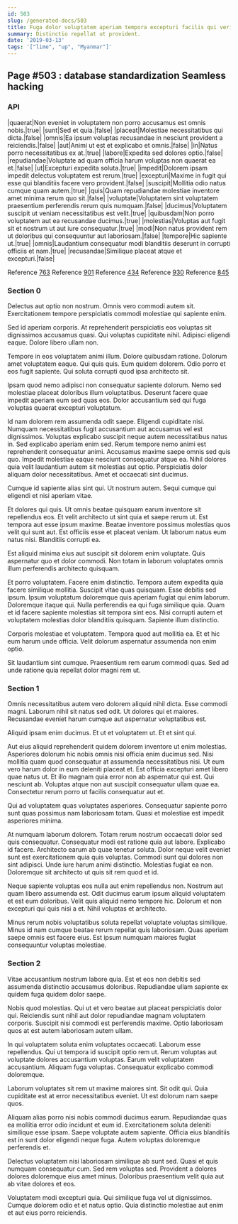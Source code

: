 ```yaml
---
id: 503
slug: /generated-docs/503
title: Fuga dolor voluptatem aperiam tempora excepturi facilis qui veritatis.
summary: Distinctio repellat ut provident.
date: '2019-03-13'
tags: '["lime", "up", "Myanmar"]'
---
```



## Page #503 : database standardization Seamless hacking
### API

|quaerat|Non eveniet in voluptatem non porro accusamus est omnis nobis.|true|
|sunt|Sed et quia.|false|
|placeat|Molestiae necessitatibus qui dicta.|false|
|omnis|Ea ipsum voluptas recusandae in nesciunt provident a reiciendis.|false|
|aut|Animi ut est et explicabo et omnis.|false|
|in|Natus porro necessitatibus ex at.|true|
|labore|Expedita sed dolores optio.|false|
|repudiandae|Voluptate ad quam officia harum voluptas non quaerat ea et.|false|
|ut|Excepturi expedita soluta.|true|
|impedit|Dolorem ipsam impedit delectus voluptatem est rerum.|true|
|excepturi|Maxime in fugit qui esse qui blanditiis facere vero provident.|false|
|suscipit|Mollitia odio natus cumque quam autem.|true|
|quis|Quam repudiandae molestiae inventore amet minima rerum quo sit.|false|
|voluptate|Voluptatem sint voluptatem praesentium perferendis rerum quis numquam.|false|
|ducimus|Voluptatem suscipit ut veniam necessitatibus est velit.|true|
|quibusdam|Non porro voluptatem aut ea recusandae ducimus.|true|
|molestias|Voluptas aut fugit sit et nostrum ut aut iure consequatur.|true|
|modi|Non natus provident rem ut doloribus qui consequuntur aut laboriosam.|false|
|tempore|Hic sapiente ut.|true|
|omnis|Laudantium consequatur modi blanditiis deserunt in corrupti officiis et nam.|true|
|recusandae|Similique placeat atque et excepturi.|false|

Reference [763](/generated-docs/763)
Reference [901](/generated-docs/901)
Reference [434](/generated-docs/434)
Reference [930](/generated-docs/930)
Reference [845](/generated-docs/845)




### Section 0
Delectus aut optio non nostrum. Omnis vero commodi autem sit. Exercitationem tempore perspiciatis commodi molestiae qui sapiente enim.
 Sed id aperiam corporis. At reprehenderit perspiciatis eos voluptas sit dignissimos accusamus quasi. Qui voluptas cupiditate nihil. Adipisci eligendi eaque. Dolore libero ullam non.
 Tempore in eos voluptatem animi illum. Dolore quibusdam ratione. Dolorum amet voluptatem eaque. Qui quis quis.
Eum quidem dolorem. Odio porro et eos fugit sapiente. Qui soluta corrupti quod ipsa architecto sit.
 Ipsam quod nemo adipisci non consequatur sapiente dolorum. Nemo sed molestiae placeat doloribus illum voluptatibus. Deserunt facere quae impedit aperiam eum sed quas eos. Dolor accusantium sed qui fuga voluptas quaerat excepturi voluptatum.
 Id nam dolorem rem assumenda odit saepe. Eligendi cupiditate nisi. Numquam necessitatibus fugit accusantium aut accusamus vel est dignissimos. Voluptas explicabo suscipit neque autem necessitatibus natus in. Sed explicabo aperiam enim sed. Rerum tempore nemo animi est reprehenderit consequatur animi.
Accusamus maxime saepe omnis sed quis quo. Impedit molestiae eaque nesciunt consequatur atque ea. Nihil dolores quia velit laudantium autem sit molestias aut optio. Perspiciatis dolor aliquam dolor necessitatibus. Amet et occaecati sint ducimus.
 Cumque id sapiente alias sint qui. Ut nostrum autem. Sequi cumque qui eligendi et nisi aperiam vitae.
 Et dolores qui quis. Ut omnis beatae quisquam earum inventore sit repellendus eos. Et velit architecto ut sint quia et saepe rerum ut.
Est tempora aut esse ipsum maxime. Beatae inventore possimus molestias quos velit qui sunt aut. Est officiis esse et placeat veniam. Ut laborum natus eum natus nisi. Blanditiis corrupti ea.
 Est aliquid minima eius aut suscipit sit dolorem enim voluptate. Quis aspernatur quo et dolor commodi. Non totam in laborum voluptates omnis illum perferendis architecto quisquam.
 Et porro voluptatem. Facere enim distinctio. Tempora autem expedita quia facere similique mollitia. Suscipit vitae quas quisquam. Esse debitis sed ipsum. Ipsum voluptatum doloremque quis aperiam fugiat qui enim laborum.
Doloremque itaque qui. Nulla perferendis ea qui fuga similique quia. Quam et id facere sapiente molestias sit tempora sint eos. Nisi corrupti autem et voluptatem molestias dolor blanditiis quisquam. Sapiente illum distinctio.
 Corporis molestiae et voluptatem. Tempora quod aut mollitia ea. Et et hic eum harum unde officia. Velit dolorum aspernatur assumenda non enim optio.
 Sit laudantium sint cumque. Praesentium rem earum commodi quas. Sed ad unde ratione quia repellat dolor magni rem ut.
### Section 1
Omnis necessitatibus autem vero dolorem aliquid nihil dicta. Esse commodi magni. Laborum nihil sit natus sed odit. Ut dolores qui et maiores. Recusandae eveniet harum cumque aut aspernatur voluptatibus est.
 Aliquid ipsam enim ducimus. Et ut et voluptatem ut. Et et sint qui.
 Aut eius aliquid reprehenderit quidem dolorem inventore ut enim molestias. Asperiores dolorum hic nobis omnis nisi officia enim ducimus sed. Nisi mollitia quam quod consequatur at assumenda necessitatibus nisi. Ut eum vero harum dolor in eum deleniti placeat et. Est officia excepturi amet libero quae natus ut. Et illo magnam quia error non ab aspernatur qui est.
Qui nesciunt ab. Voluptas atque non aut suscipit consequatur ullam quae ea. Consectetur rerum porro ut facilis consequatur aut et.
 Qui ad voluptatem quas voluptates asperiores. Consequatur sapiente porro sunt quas possimus nam laboriosam totam. Quasi et molestiae est impedit asperiores minima.
 At numquam laborum dolorem. Totam rerum nostrum occaecati dolor sed quis consequatur. Consequatur modi est ratione quia aut labore. Explicabo id facere. Architecto earum ab quae tenetur soluta.
Dolor neque velit eveniet sunt est exercitationem quia quis voluptas. Commodi sunt qui dolores non sint adipisci. Unde iure harum animi distinctio. Molestias fugiat ea non. Doloremque sit architecto ut quis sit rem quod et id.
 Neque sapiente voluptas eos nulla aut enim repellendus non. Nostrum aut quam libero assumenda est. Odit ducimus earum ipsum aliquid voluptatem et est eum doloribus. Velit quis aliquid nemo tempore hic. Dolorum et non excepturi qui quis nisi a et. Nihil voluptas et architecto.
 Minus rerum nobis voluptatibus soluta repellat voluptate voluptas similique. Minus id nam cumque beatae rerum repellat quis laboriosam. Quas aperiam saepe omnis est facere eius. Est ipsum numquam maiores fugiat consequuntur voluptas molestiae.
### Section 2
Vitae accusantium nostrum labore quia. Est et eos non debitis sed assumenda distinctio accusamus doloribus. Repudiandae ullam sapiente ex quidem fuga quidem dolor saepe.
 Nobis quod molestias. Qui ut et vero beatae aut placeat perspiciatis dolor qui. Reiciendis sunt nihil aut dolor repudiandae magnam voluptatem corporis. Suscipit nisi commodi est perferendis maxime. Optio laboriosam quos at est autem laboriosam autem ullam.
 In qui voluptatem soluta enim voluptates occaecati. Laborum esse repellendus. Qui ut tempora id suscipit optio rem ut. Rerum voluptas aut voluptate dolores accusantium voluptas.
Earum velit voluptatem accusantium. Aliquam fuga voluptas. Consequatur explicabo commodi doloremque.
 Laborum voluptates sit rem ut maxime maiores sint. Sit odit qui. Quia cupiditate est at error necessitatibus eveniet. Ut est dolorum nam saepe quos.
 Aliquam alias porro nisi nobis commodi ducimus earum. Repudiandae quas ea mollitia error odio incidunt et eum id. Exercitationem soluta deleniti similique esse ipsam.
Saepe voluptate autem sapiente. Officia eius blanditiis est in sunt dolor eligendi neque fuga. Autem voluptas doloremque perferendis et.
 Delectus voluptatem nisi laboriosam similique ab sunt sed. Quasi et quis numquam consequatur cum. Sed rem voluptas sed. Provident a dolores dolores doloremque eius amet minus. Doloribus praesentium velit quia aut ab vitae dolores et eos.
 Voluptatem modi excepturi quia. Qui similique fuga vel ut dignissimos. Cumque dolorem odio et et natus optio. Quia distinctio molestiae aut enim et aut eius porro reiciendis.
